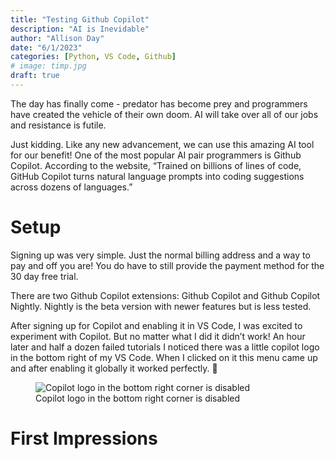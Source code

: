 ```yaml
---
title: "Testing Github Copilot"
description: "AI is Inevidable"
author: "Allison Day"
date: "6/1/2023"
categories: [Python, VS Code, Github]
# image: timp.jpg
draft: true
---
```


The day has finally come - predator has become prey and programmers have created the vehicle of their own doom. AI will take over all of our jobs and resistance is futile.

Just kidding. Like any new advancement, we can use this amazing AI tool for our benefit! One of the most popular AI pair programmers is Github Copilot. According to the website, "Trained on billions of lines of code, GitHub Copilot turns natural language prompts into coding suggestions across dozens of languages."

# Setup

Signing up was very simple. Just the normal billing address and a way to pay and off you are! You do have to still provide the payment method for the 30 day free trial.

::: {.callout-important appearance="simple"}
There are two Github Copilot extensions: Github Copilot and Github Copilot Nightly. Nightly is the beta version with newer features but is less tested.
:::

After signing up for Copilot and enabling it in VS Code, I was excited to experiment with Copilot. But no matter what I did it didn't work! An hour later and half a dozen failed tutorials I noticed there was a little copilot logo in the bottom right of my VS Code. When I clicked on it this menu came up and after enabling it globally it worked perfectly. 🤦

![Copilot logo in the bottom right corner is disabled](images/copilot_disabled.png){fig-align="center"}

# First Impressions